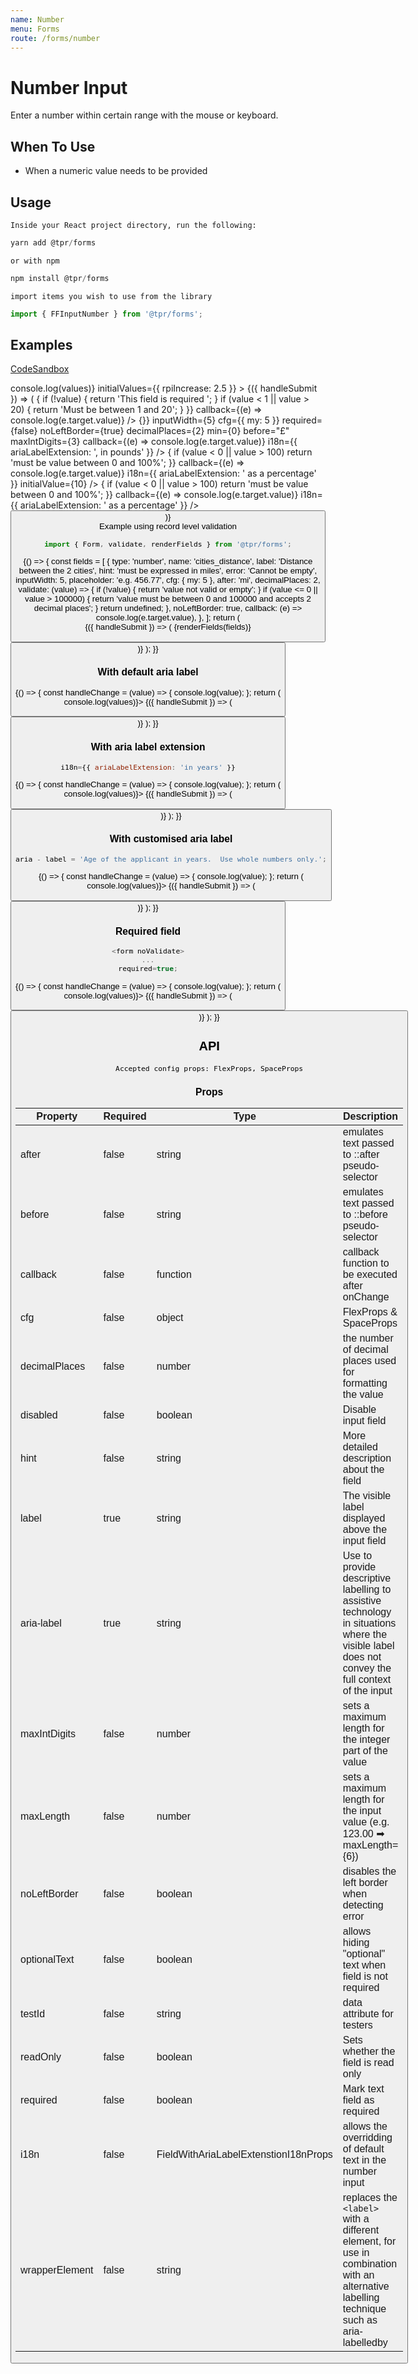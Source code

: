 ```yaml
---
name: Number
menu: Forms
route: /forms/number
---
```



# Number Input

Enter a number within certain range with the mouse or keyboard.

## When To Use

- When a numeric value needs to be provided

## Usage

`Inside your React project directory, run the following:`

```js
yarn add @tpr/forms
```

`or with npm`

```js
npm install @tpr/forms
```

`import items you wish to use from the library`

```js
import { FFInputNumber } from '@tpr/forms';
```

## Examples

[CodeSandbox](https://codesandbox.io)

<Playground>
	<Form
		onSubmit={(values) => console.log(values)}
		initialValues={{ rpiIncrease: 2.5 }}
	>
		{({ handleSubmit }) => (
			<form onSubmit={handleSubmit} noValidate>
				<FFInputNumber
					name="number_of_participants"
					label="Number of participants"
					hint="people attending this event, maximum of 20"
					inputWidth={5}
					cfg={{ my: 5 }}
					required={true}
					maxLength={2}
					validate={(value) => {
						if (!value) {
							return 'This field is required ';
						}
						if (value < 1 || value > 20) {
							return 'Must be between 1 and 20';
						}
					}}
					callback={(e) => console.log(e.target.value)}
				/>
				<FFInputNumber
					name="amount"
					label="Total expenses"
					hint="amount in GBP"
					validate={(value) => {}}
					inputWidth={5}
					cfg={{ my: 5 }}
					required={false}
					noLeftBorder={true}
					decimalPlaces={2}
					min={0}
					before="£"
					maxIntDigits={3}
					callback={(e) => console.log(e.target.value)}
					i18n={{ ariaLabelExtension: ', in pounds' }}
				/>
				<FFInputNumber
					name="percentage"
					label="Amount deducted from expenses"
					hint="amount in %"
					inputWidth={1}
					cfg={{ my: 5 }}
					required={false}
					noLeftBorder={true}
					optionalText={false}
					decimalPlaces={2}
					min={0}
					max={100}
					after="%"
					validate={(value) => {
						if (value < 0 || value > 100)
							return 'must be value between 0 and 100%';
					}}
					callback={(e) => console.log(e.target.value)}
					i18n={{ ariaLabelExtension: ' as a percentage' }}
					initialValue={10}
				/>
				<FFInputNumber
					name="rpiIncrease"
					label="Increase in RPI"
					inputWidth={1}
					cfg={{ my: 5 }}
					required={false}
					noLeftBorder={true}
					optionalText={false}
					decimalPlaces={2}
					min={0}
					max={100}
					after="%"
					validate={(value) => {
						if (value < 0 || value > 100)
							return 'must be value between 0 and 100%';
					}}
					callback={(e) => console.log(e.target.value)}
					i18n={{ ariaLabelExtension: ' as a percentage' }}
				/>
				<button type="submit" style={{ display: 'none' }} children="Submit" />
			</form>
		)}
	</Form>
</Playground>

<br />
Example using record level validation

```js
import { Form, validate, renderFields } from '@tpr/forms';
```

<Playground>
	{() => {
		const fields = [
			{
				type: 'number',
				name: 'cities_distance',
				label: 'Distance between the 2 cities',
				hint: 'must be expressed in miles',
				error: 'Cannot be empty',
				inputWidth: 5,
				placeholder: 'e.g. 456.77',
				cfg: { my: 5 },
				after: 'mi',
				decimalPlaces: 2,
				validate: (value) => {
					if (!value) {
						return 'value not valid or empty';
					}
					if (value <= 0 || value > 100000) {
						return 'value must be between 0 and 100000 and accepts 2 decimal places';
					}
					return undefined;
				},
				noLeftBorder: true,
				callback: (e) => console.log(e.target.value),
			},
		];
		return (
			<Form onSubmit={console.log} validate={validate(fields)}>
				{({ handleSubmit }) => (
					<form onSubmit={handleSubmit}>
						{renderFields(fields)}
						<button
							type="submit"
							style={{ display: 'none' }}
							children="Submit"
						/>
					</form>
				)}
			</Form>
		);
	}}
</Playground>

### With default aria label

<Playground>
	{() => {
		const handleChange = (value) => {
			console.log(value);
		};
		return (
			<Form onSubmit={(values) => console.log(values)}>
				{({ handleSubmit }) => (
					<form onSubmit={handleSubmit}>
						<FFInputNumber
							name="ageOfApplicant"
							label="Age of the applicant"
							after="years"
							inputWidth={1}
							required={false}
							noLeftBorder={true}
							optionalText={false}
							callback={handleChange}
						/>
						<button
							type="submit"
							style={{ display: 'none' }}
							children="Submit"
						/>
					</form>
				)}
			</Form>
		);
	}}
</Playground>

### With aria label extension

```js
i18n={{ ariaLabelExtension: 'in years' }}
```

<Playground>
	{() => {
		const handleChange = (value) => {
			console.log(value);
		};
		return (
			<Form onSubmit={(values) => console.log(values)}>
				{({ handleSubmit }) => (
					<form onSubmit={handleSubmit}>
						<FFInputNumber
							name="ageOfApplicant"
							label="Age of the applicant"
							after="years"
							inputWidth={1}
							required={false}
							noLeftBorder={true}
							optionalText={false}
							callback={handleChange}
							i18n={{ ariaLabelExtension: 'in years' }}
						/>
						<button
							type="submit"
							style={{ display: 'none' }}
							children="Submit"
						/>
					</form>
				)}
			</Form>
		);
	}}
</Playground>

### With customised aria label

```js
aria - label = 'Age of the applicant in years.  Use whole numbers only.';
```

<Playground>
	{() => {
		const handleChange = (value) => {
			console.log(value);
		};
		return (
			<Form onSubmit={(values) => console.log(values)}>
				{({ handleSubmit }) => (
					<form onSubmit={handleSubmit}>
						<FFInputNumber
							name="ageOfApplicant"
							label="Age of the applicant"
							aria-label="Age of the applicant in years.  Use whole numbers only."
							after="years"
							inputWidth={1}
							required={false}
							noLeftBorder={true}
							optionalText={false}
							callback={handleChange}
						/>
						<button
							type="submit"
							style={{ display: 'none' }}
							children="Submit"
						/>
					</form>
				)}
			</Form>
		);
	}}
</Playground>


### Required field

```js
<form noValidate>
...
required=true;
```

<Playground>
	{() => {
		const handleChange = (value) => {
			console.log(value);
		};
		return (
			<Form onSubmit={(values) => console.log(values)}>
				{({ handleSubmit }) => (
					<form onSubmit={handleSubmit} noValidate>
						<FFInputNumber
							name="ageOfApplicant"
							label="Age of the applicant"
							aria-label="Age of the applicant in years.  Use whole numbers only."
							after="years"
							inputWidth={1}
							required={true}
							noLeftBorder={true}
							optionalText={false}
							callback={handleChange}
						/>
						<button
							type="submit"
							style={{ display: 'none' }}
							children="Submit"
						/>
					</form>
				)}
			</Form>
		);
	}}
</Playground>

## API

```
Accepted config props: FlexProps, SpaceProps
```

### Props

| Property       | Required | Type                                  | Description                                                                                                                                      |
| -------------- | -------- | ------------------------------------- | ------------------------------------------------------------------------------------------------------------------------------------------------ |
| after          | false    | string                                | emulates text passed to ::after pseudo-selector                                                                                                  |
| before         | false    | string                                | emulates text passed to ::before pseudo-selector                                                                                                 |
| callback       | false    | function                              | callback function to be executed after onChange                                                                                                  |
| cfg            | false    | object                                | FlexProps & SpaceProps                                                                                                                           |
| decimalPlaces  | false    | number                                | the number of decimal places used for formatting the value                                                                                       |
| disabled       | false    | boolean                               | Disable input field                                                                                                                              |
| hint           | false    | string                                | More detailed description about the field                                                                                                        |
| label          | true     | string                                | The visible label displayed above the input field                                                                                                |
| aria-label     | true     | string                                | Use to provide descriptive labelling to assistive technology in situations where the visible label does not convey the full context of the input |
| maxIntDigits   | false    | number                                | sets a maximum length for the integer part of the value                                                                                          |
| maxLength      | false    | number                                | sets a maximum length for the input value (e.g. 123.00 &#x27A1; maxLength={6})                                                                   |
| noLeftBorder   | false    | boolean                               | disables the left border when detecting error                                                                                                    |
| optionalText   | false    | boolean                               | allows hiding "optional" text when field is not required                                                                                         |
| testId         | false    | string                                | data attribute for testers                                                                                                                       |
| readOnly       | false    | boolean                               | Sets whether the field is read only                                                                                                              |
| required       | false    | boolean 															| Mark text field as required                    																																																	 |
| i18n           | false    | FieldWithAriaLabelExtenstionI18nProps | allows the overridding of default text in the number input                                                                                       |
| wrapperElement | false    | string                                | replaces the `<label>` with a different element, for use in combination with an alternative labelling technique such as aria-labelledby          |
